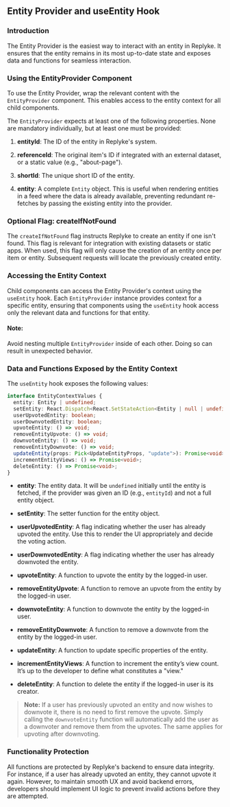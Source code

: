 ## Entity Provider and useEntity Hook

### Introduction

The Entity Provider is the easiest way to interact with an entity in Replyke. It ensures that the entity remains in its most up-to-date state and exposes data and functions for seamless interaction.

### Using the EntityProvider Component

To use the Entity Provider, wrap the relevant content with the `EntityProvider` component. This enables access to the entity context for all child components.

The `EntityProvider` expects at least one of the following properties. None are mandatory individually, but at least one must be provided:

1. **entityId**:
   The ID of the entity in Replyke's system.

2. **referenceId**:
   The original item's ID if integrated with an external dataset, or a static value (e.g., "about-page").

3. **shortId**:
   The unique short ID of the entity.

4. **entity**:
   A complete `Entity` object. This is useful when rendering entities in a feed where the data is already available, preventing redundant re-fetches by passing the existing entity into the provider.

### Optional Flag: createIfNotFound

The `createIfNotFound` flag instructs Replyke to create an entity if one isn't found. This flag is relevant for integration with existing datasets or static apps. When used, this flag will only cause the creation of an entity once per item or entity. Subsequent requests will locate the previously created entity.

### Accessing the Entity Context

Child components can access the Entity Provider's context using the `useEntity` hook. Each `EntityProvider` instance provides context for a specific entity, ensuring that components using the `useEntity` hook access only the relevant data and functions for that entity.

#### Note:
Avoid nesting multiple `EntityProvider` inside of each other. Doing so can result in unexpected behavior.

### Data and Functions Exposed by the Entity Context

The `useEntity` hook exposes the following values:

```typescript
interface EntityContextValues {
  entity: Entity | undefined;
  setEntity: React.Dispatch<React.SetStateAction<Entity | null | undefined>>;
  userUpvotedEntity: boolean;
  userDownvotedEntity: boolean;
  upvoteEntity: () => void;
  removeEntityUpvote: () => void;
  downvoteEntity: () => void;
  removeEntityDownvote: () => void;
  updateEntity(props: Pick<UpdateEntityProps, "update">): Promise<void>;
  incrementEntityViews: () => Promise<void>;
  deleteEntity: () => Promise<void>;
}
```

- **entity**:
  The entity data. It will be `undefined` initially until the entity is fetched, if the provider was given an ID (e.g., `entityId`) and not a full entity object.

- **setEntity**:
  The setter function for the entity object.

- **userUpvotedEntity**:
  A flag indicating whether the user has already upvoted the entity. Use this to render the UI appropriately and decide the voting action.

- **userDownvotedEntity**:
  A flag indicating whether the user has already downvoted the entity.

- **upvoteEntity**:
  A function to upvote the entity by the logged-in user.

- **removeEntityUpvote**:
  A function to remove an upvote from the entity by the logged-in user.

- **downvoteEntity**:
  A function to downvote the entity by the logged-in user.

- **removeEntityDownvote**:
  A function to remove a downvote from the entity by the logged-in user.

- **updateEntity**:
  A function to update specific properties of the entity.

- **incrementEntityViews**:
  A function to increment the entity’s view count. It’s up to the developer to define what constitutes a "view."

- **deleteEntity**:
  A function to delete the entity if the logged-in user is its creator.

> **Note:** If a user has previously upvoted an entity and now wishes to downvote it, there is no need to first remove the upvote. Simply calling the `downvoteEntity` function will automatically add the user as a downvoter and remove them from the upvotes. The same applies for upvoting after downvoting.

### Functionality Protection

All functions are protected by Replyke's backend to ensure data integrity. For instance, if a user has already upvoted an entity, they cannot upvote it again. However, to maintain smooth UX and avoid backend errors, developers should implement UI logic to prevent invalid actions before they are attempted.

